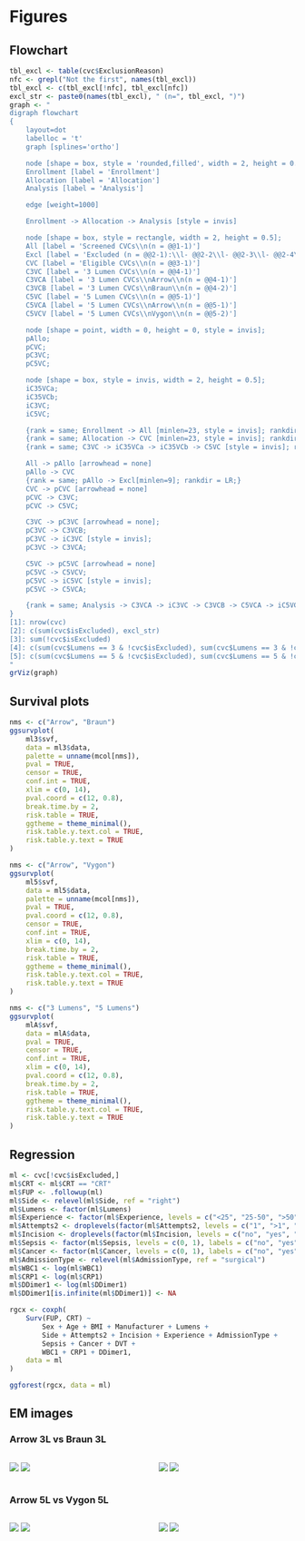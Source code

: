 # Figures

## Flowchart

```r
tbl_excl <- table(cvc$ExclusionReason)
nfc <- grepl("Not the first", names(tbl_excl))
tbl_excl <- c(tbl_excl[!nfc], tbl_excl[nfc])
excl_str <- paste0(names(tbl_excl), " (n=", tbl_excl, ")")
graph <- "
digraph flowchart
{
    layout=dot
    labelloc = 't'
    graph [splines='ortho']

    node [shape = box, style = 'rounded,filled', width = 2, height = 0.5, fillcolor = '#7589af'];
    Enrollment [label = 'Enrollment']
    Allocation [label = 'Allocation']
    Analysis [label = 'Analysis']

    edge [weight=1000]

    Enrollment -> Allocation -> Analysis [style = invis]

    node [shape = box, style = rectangle, width = 2, height = 0.5];
    All [label = 'Screened CVCs\\n(n = @@1-1)']
    Excl [label = 'Excluded (n = @@2-1):\\l- @@2-2\\l- @@2-3\\l- @@2-4\\l- @@2-5\\l- @@2-6'];
    CVC [label = 'Eligible CVCs\\n(n = @@3-1)']
    C3VC [label = '3 Lumen CVCs\\n(n = @@4-1)']
    C3VCA [label = '3 Lumen CVCs\\nArrow\\n(n = @@4-1)']
    C3VCB [label = '3 Lumen CVCs\\nBraun\\n(n = @@4-2)']
    C5VC [label = '5 Lumen CVCs\\n(n = @@5-1)']
    C5VCA [label = '5 Lumen CVCs\\nArrow\\n(n = @@5-1)']
    C5VCV [label = '5 Lumen CVCs\\nVygon\\n(n = @@5-2)']

    node [shape = point, width = 0, height = 0, style = invis];
    pAllo;
    pCVC;
    pC3VC;
    pC5VC;

    node [shape = box, style = invis, width = 2, height = 0.5];
    iC35VCa;
    iC35VCb;
    iC3VC;
    iC5VC;

    {rank = same; Enrollment -> All [minlen=23, style = invis]; rankdir = LR;};
    {rank = same; Allocation -> CVC [minlen=23, style = invis]; rankdir = LR;};
    {rank = same; C3VC -> iC35VCa -> iC35VCb -> C5VC [style = invis]; rankdir = LR;};

    All -> pAllo [arrowhead = none]
    pAllo -> CVC
    {rank = same; pAllo -> Excl[minlen=9]; rankdir = LR;}
    CVC -> pCVC [arrowhead = none]
    pCVC -> C3VC;
    pCVC -> C5VC;

    C3VC -> pC3VC [arrowhead = none];
    pC3VC -> C3VCB;
    pC3VC -> iC3VC [style = invis];
    pC3VC -> C3VCA;

    C5VC -> pC5VC [arrowhead = none]
    pC5VC -> C5VCV;
    pC5VC -> iC5VC [style = invis];
    pC5VC -> C5VCA;

    {rank = same; Analysis -> C3VCA -> iC3VC -> C3VCB -> C5VCA -> iC5VC -> C5VCV [style = invis]; rankdir = LR;};
}
[1]: nrow(cvc)
[2]: c(sum(cvc$isExcluded), excl_str)
[3]: sum(!cvc$isExcluded)
[4]: c(sum(cvc$Lumens == 3 & !cvc$isExcluded), sum(cvc$Lumens == 3 & !cvc$isExcluded & cvc$Manufacturer == 'Arrow'), sum(cvc$Lumens == 3 & !cvc$isExcluded & cvc$Manufacturer == 'Braun'))
[5]: c(sum(cvc$Lumens == 5 & !cvc$isExcluded), sum(cvc$Lumens == 5 & !cvc$isExcluded & cvc$Manufacturer == 'Arrow'), sum(cvc$Lumens == 5 & !cvc$isExcluded & cvc$Manufacturer == 'Vygon'))
"
grViz(graph)
```

## Survival plots

```r
nms <- c("Arrow", "Braun")
ggsurvplot(
    ml3$svf,
    data = ml3$data,
    palette = unname(mcol[nms]),
    pval = TRUE,
    censor = TRUE,
    conf.int = TRUE,
    xlim = c(0, 14),
    pval.coord = c(12, 0.8),
    break.time.by = 2,
    risk.table = TRUE,
    ggtheme = theme_minimal(),
    risk.table.y.text.col = TRUE,
    risk.table.y.text = TRUE
)
```

```r
nms <- c("Arrow", "Vygon")
ggsurvplot(
    ml5$svf,
    data = ml5$data,
    palette = unname(mcol[nms]),
    pval = TRUE,
    pval.coord = c(12, 0.8),
    censor = TRUE,
    conf.int = TRUE,
    xlim = c(0, 14),
    break.time.by = 2,
    risk.table = TRUE,
    ggtheme = theme_minimal(),
    risk.table.y.text.col = TRUE,
    risk.table.y.text = TRUE
)
```

```r
nms <- c("3 Lumens", "5 Lumens")
ggsurvplot(
    mlA$svf,
    data = mlA$data,
    pval = TRUE,
    censor = TRUE,
    conf.int = TRUE,
    xlim = c(0, 14),
    pval.coord = c(12, 0.8),
    break.time.by = 2,
    risk.table = TRUE,
    ggtheme = theme_minimal(),
    risk.table.y.text.col = TRUE,
    risk.table.y.text = TRUE
)
```

## Regression

```r
ml <- cvc[!cvc$isExcluded,]
ml$CRT <- ml$CRT == "CRT"
ml$FUP <- .followup(ml)
ml$Side <- relevel(ml$Side, ref = "right")
ml$Lumens <- factor(ml$Lumens)
ml$Experience <- factor(ml$Experience, levels = c("<25", "25-50", ">50"), ordered = FALSE)
ml$Attempts2 <- droplevels(factor(ml$Attempts2, levels = c("1", ">1", "NA")))
ml$Incision <- droplevels(factor(ml$Incision, levels = c("no", "yes", "NA")))
ml$Sepsis <- factor(ml$Sepsis, levels = c(0, 1), labels = c("no", "yes"))
ml$Cancer <- factor(ml$Cancer, levels = c(0, 1), labels = c("no", "yes"))
ml$AdmissionType <- relevel(ml$AdmissionType, ref = "surgical")
ml$WBC1 <- log(ml$WBC1)
ml$CRP1 <- log(ml$CRP1)
ml$DDimer1 <- log(ml$DDimer1)
ml$DDimer1[is.infinite(ml$DDimer1)] <- NA

rgcx <- coxph(
    Surv(FUP, CRT) ~
        Sex + Age + BMI + Manufacturer + Lumens +
        Side + Attempts2 + Incision + Experience + AdmissionType +
        Sepsis + Cancer + DVT +
        WBC1 + CRP1 + DDimer1,
    data = ml
)

ggforest(rgcx, data = ml)
```

## EM images

### Arrow 3L vs Braun 3L

:::columns

:::column
![](images/electron-microscopic-images/SEN1_1-1_A3L_100x.png)
![](images/electron-microscopic-images/SEN1_1-3_A3L_1000x.png)
:::

:::column
![](images/electron-microscopic-images/SEN1_5-1_B3L_100x.png)
![](images/electron-microscopic-images/SEN1_5-2_B3L_1000x.png)
:::

:::

### Arrow 5L vs Vygon 5L

:::columns

:::column
![](images/electron-microscopic-images/SEN1_3-1_A5L_100x.png)
![](images/electron-microscopic-images/SEN1_3-2_A5L_1000x.png)
:::

:::column
![](images/electron-microscopic-images/SEN1_4-1_V5L_100x.png)
![](images/electron-microscopic-images/SEN1_4-2_V5L_1000x.png)
:::

:::

